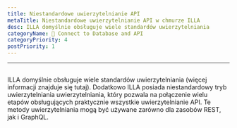 ```yaml
---
title: Niestandardowe uwierzytelnianie API
metaTitle: Niestandardowe uwierzytelnianie API w chmurze ILLA
desc: ILLA domyślnie obsługuje wiele standardów uwierzytelniania
categoryName: 📲 Connect to Database and API
categoryPriority: 4
postPriority: 1
---
```


* * *

## <Heading hidden>Niestandardowe uwierzytelnianie API</Heading>

ILLA domyślnie obsługuje wiele standardów uwierzytelniania (więcej informacji znajduje się tutaj). 
Dodatkowo ILLA posiada niestandardowy tryb uwierzytelniania uwierzytelniania, który pozwala na połączenie wielu etapów obsługujących praktycznie wszystkie uwierzytelnianie API. 
Te metody uwierzytelniania mogą być używane zarówno dla zasobów REST, jak i GraphQL.

